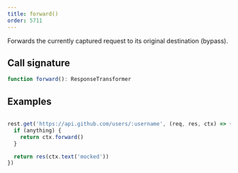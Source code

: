 ```yaml
---
title: forward()
order: 5711
---
```


Forwards the currently captured request to its original destination (bypass).

## Call signature

```ts
function forward(): ResponseTransformer
```

## Examples

```js

rest.get('https://api.github.com/users/:username', (req, res, ctx) => {
  if (anything) {
    return ctx.forward()
  }

  return res(ctx.text('mocked'))
})
```
